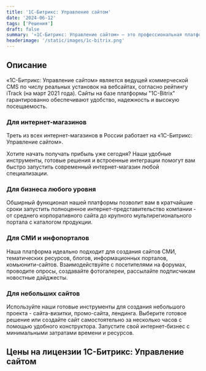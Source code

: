 ```yaml
---
title: '1C-Битрикс: Управление сайтом'
date: '2024-06-12'
tags: ['Решения']
draft: false
summary: '«1С-Битрикс: Управление сайтом» — это профессиональная платформа для управления веб-проектами, универсальный инструмент для создания, поддержки и успешного развития вебсайтов и интернет-магазинов любого масштаба.'
headerimage: '/static/images/1c-bitrix.png'
---
```


## Описание

«1С-Битрикс: Управление сайтом» является ведущей коммерческой CMS по числу реальных установок на вебсайтах, согласно рейтингу iTrack (на март 2021 года). Сайты на базе платформы "1C-Bitrix" гарантированно обеспечивают удобство, надежность и высокую посещаемость.

### Для интернет-магазинов

Треть из всех интернет-магазинов в России работает на «1С-Битрикс: Управление сайтом».

Хотите начать получать прибыль уже сегодня? Наши удобные инструменты, готовые решения и встроенные интеграции помогут вам быстро запустить современный интернет-магазин любой специализации.

### Для бизнеса любого уровня

Обширный функционал нашей платформы позволит вам в кратчайшие сроки запустить полноценное интернет-представительство компании - от среднего корпоративного сайта до крупного мультирегионального портала с каталогом продукции.

### Для СМИ и инфопорталов

Наша платформа идеально подходит для создания сайтов СМИ, тематических ресурсов, блогов, информационных порталов, комьюнити-сайтов. Взаимодействуйте с посетителями на форумах, проводите опросы, создавайте фотогалереи, рассылайте подписчикам новостные дайджесты.

### Для небольших сайтов

Используйте наши готовые инструменты для создания небольшого проекта - сайта-визитки, промо-сайта, лендинга. Выберите готовое решение или создайте сайт самостоятельно за несколько часов с помощью удобного конструктора. Запустите свой интернет-бизнес с минимальными затратами времени и ресурсов.

## Цены на лицензии 1С-Битрикс: Управление сайтом

